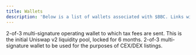 ```yaml
---
title: Wallets
description: 'Below is a list of wallets associated with $BBC. Links will be added after launch.'
---
```


<CardGroup cols={1}>
  <Card
    title="Tax Wallet"
    href="#"
  >
    2-of-3 multi-signature operating wallet to which tax fees are sent.
  </Card>
  <Card
    title="Liquidity Pool"
    href="#"
  >
    This is the initial Uniswap v2 liquidity pool, locked for 6 months.
  </Card>
  <Card
    title="CEX/DEX"
    href="#"
  >
    2-of-3 multi-signature wallet to be used for the purposes of CEX/DEX listings.
  </Card>
</CardGroup>
